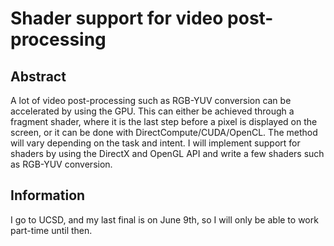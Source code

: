 {{SoCProject|year=2010|student=[[User:Skoruga|Sasha Koruga]]|mentor=[[User:Adrien Maglo|Adrien Maglo]]}}

=Shader support for video post-processing=

==Abstract==
A lot of video post-processing such as RGB-YUV conversion can be accelerated by using the GPU. This can either be achieved through a fragment shader, where it is the last step before a pixel is displayed on the screen, or it can be done with DirectCompute/CUDA/OpenCL. The method will vary depending on the task and intent. I will implement support for shaders by using the DirectX and OpenGL API and write a few shaders such as RGB-YUV conversion.

==Information==
I go to UCSD, and my last final is on June 9th, so I will only be able to work part-time until then.